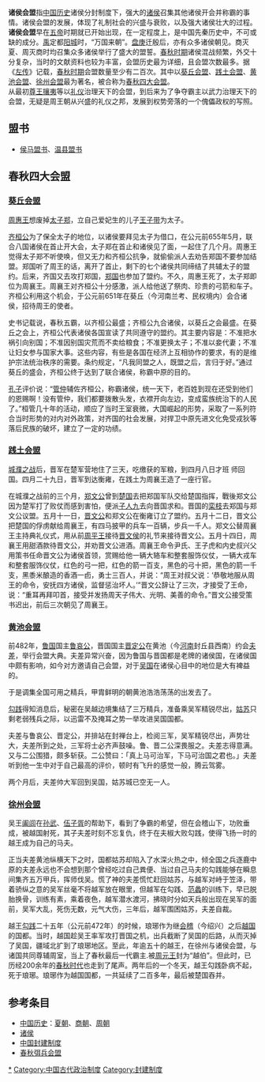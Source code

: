 {{cleanup-verify|time=2011-02-28}}

'''诸侯会盟'''指[[中国历史|中国历史]]诸侯分封制度下，强大的[[诸侯|诸侯]]召集其他诸侯开会并称霸的事情。诸侯会盟的发展，体现了礼制社会的兴盛与衰败，以及强大诸侯壮大的过程。<br />

'''诸侯会盟'''早在[[五帝|五帝]]时期就已开始出现，在一定程度上，是中国先秦历史中，不可或缺的成分。[[禹|禹]]定都[[阳城|阳城]]时，“万国来朝”。[[盘庚|盘庚]]迁殷后，亦有众多诸侯朝见。商灭夏、周灭商时均召集众多诸侯举行了盛大的盟誓。[[春秋时期|春秋时期]]诸侯混战频繁，外交十分复杂，当时的文献资料也较为丰富，会盟历史最为详细，且会盟次数最多。据《[[左传|左传]]》记载，[[春秋时期|春秋时期]]会盟数量至少有二百次。其中以[[葵丘会盟|葵丘会盟]]、[[践土会盟|践土会盟]]、[[黄池会盟|黄池会盟]]、[[徐州会盟|徐州会盟]]最为著名，被合称为[[春秋四大会盟|春秋四大会盟]]。<br />

从最初[[尊王攘夷|尊王攘夷]]等以[[礼仪|礼仪]]治理天下的会盟，到后来为了争夺霸主以武力治理天下的会盟，无疑是周王朝从兴盛的礼仪之邦，发展到权势旁落的一个傀儡政权的写照。<br />

==盟书==
*[[侯马盟书|侯马盟书]]、[[温县盟书|温县盟书]]

==春秋四大会盟==
===[[葵丘之会|葵丘会盟]]===
[[周惠王|周惠王]]想废掉[[周襄王|太子郑]]，立自己爱妃生的儿子[[王子带|王子带]]为太子。

[[齐桓公|齐桓公]]为了保全太子的地位，以诸侯要拜见太子为借口，在公元前655年5月，联合八国诸侯在首止开大会，太子郑在首止和诸侯见了面，一起住了几个月。周惠王觉得太子郑不听使唤，但又无力和齐桓公抗争，就偷偷派人去劝告郑国不要参加结盟。郑国听了周王的话，离开了首止，剩下的七个诸侯共同缔结了共辅太子的盟约。后来，齐国又去攻打郑国，[[郑国|郑国]]也参加了盟约。不久，周惠王死了，太子郑即位为周襄王。周襄王对齐桓公十分感激，派人给他送了祭肉、珍贵的弓箭和车子。齐桓公利用这个机会，于公元前651年在葵丘（今河南兰考、民权境内）会合诸侯，招待周王的使者。

史书记载说，春秋五霸，以齐桓公最盛；齐桓公九合诸侯，以葵丘之会最盛。在葵丘之会上，齐桓公代表诸侯各国宣读了共同遵守的盟约。其主要内容是：不准把水祸引向别国；不准因别国灾荒而不卖给粮食；不准更换太子；不准以妾代妻；不准让妇女参与国家大事。这些内容，有些是各国在经济上互相协作的要求，有的是维护宗法统治秩序的需要。条约规定，“凡我同盟之人，既盟之后，言归于好。”通过葵丘的盛会，齐桓公终于达到了联合诸侯，称霸中原的目的。  

[[孔子|孔子]]评价说：“[[管仲|管仲]]辅佐齐桓公，称霸诸侯，统一天下，老百姓到现在还受到他们的恩赐啊！没有管仲，我们都要拨散头发，衣襟开向左边，变成蛮族统治下的人民了。”桓管几十年的活动，顺应了当时王室衰微，大国崛起的形势，采取了一系列符合当时形势的对内对外政策，对齐国的社会发展，对捍卫中原先进文化免受戎狄等落后民族的破坏，建立了一定的功绩。

===[[践土之盟|践土会盟]]===
[[城濮之战|城濮之战]]后，晋军在楚军营地住了三天，吃缴获的军粮，到四月八日才班 师回国。四月二十九日，晋军到达衡雍，在践土为周襄王造了一座行官。

在城濮之战前的三个月，[[郑文公|郑文公]]曾到[[楚国|楚国]]去把郑国军队交给楚国指挥，戰後郑文公因为楚军打了败仗而感到害怕，便派[[子人九|子人九]]去向晋国求和。晋国的[[栾枝|栾枝]]去郑国与郑文公议盟。五月十一日，[[晋文公|晋文公]]和郑文公在衡雍订立了盟约。五月十二日，晋文公把楚国的俘虏献给周襄王，有四马披甲的兵车一百辆，步兵一千人。郑文公替周襄王主持典礼仪式，用从前[[周平王|周平王]]接待[[晋文侯|晋文侯]]的礼节来接待晋文公。五月十四日，周襄王用甜酒款待晋文公，并劝晋文公进酒。周襄王命令尹氏、王子虎和内史叔兴父用策书任命晋文公为诸侯首领，赏赐给他一辆大辂车和整套服饰仪仗，一辆大戎车和整套服饰仪仗，红色的弓一把，红色的箭一百支，黑色的弓十把，黑色的箭一千支，黑黍米酿造的香酒一卣，勇士三百人，并说：“周王对叔父说：‘恭敬地服从周王的命令，安抚四方诸侯，监督惩治坏人。’”晋文公辞让了三次，才接受了王命，说：“重耳再拜叩首，接受并发扬周天子伟大、光明、美善的命令。”晋文公接受策书迟出，前后三次朝见了周襄王。

===[[黄池会盟|黄池会盟]]===
前482年，[[鲁国|鲁国]]国主[[鲁哀公|鲁哀公]]，晋国国主[[晋定公|晋定公]]在黄池（今[[河南|河南]]封丘县西南）约会[[夫差|夫差]]，举行会盟大典。夫差异常兴奋，因为鲁国与晋国都是老牌的诸侯国，在诸侯国中颇有影响，如今对方邀请自己会盟，对于[[吴国|吴国]]在诸侯心目中的地位是大有裨益的。 

于是调集全国可用之精兵，甲胄鲜明的朝黄池浩浩荡荡的出发去了。 

[[勾践|勾践]]得知消息后，秘密在吴越边境集结了三万精兵，准备乘吴军精锐尽出，[[姑苏|姑苏]]只剩老弱残兵之际，以迅雷不及掩耳之势一举攻进吴国国都。 

夫差与鲁哀公、晋定公，并排站在封禅台上，检阅三军，吴军精锐尽出，声势壮大，夫差所到之处，三军将士必齐声鼓噪。鲁、晋二公深畏服之。夫差志得意满。又与二公围猎，颇多斩获。二公赞曰：「真上马可治军，下马可治国之君也。」夫差听到他一生中对于自己最高的评价，顿时有飞升的感觉一般，腾云驾雾。 

两个月后，夫差帅大军回到吴国，姑苏城已空无一人。

===[[徐州会盟|徐州会盟]]===
吴王[[阖闾|阖闾]]在[[孙武|孙武]]、[[伍子胥|伍子胥]]的帮助下，看到了争霸的希望，但在会稽山下，功败垂成，被越国射死，其子夫差时刻不忘复仇，终于在夫椒大败勾践，使得飞扬一时的越王成为自己的马夫。

正当夫差黄池纵横天下之时，国都姑苏却陷入了水深火热之中，倾全国之兵逐鹿中原的夫差永远也不会想到那个曾经吃过自己粪便、当过自己马夫的勾践能够在瞬息间集齐五万甲兵，挥师伐吴。慌了神的夫差慌忙赶回姑苏，与越军对峙于笠泽，带着骄纵之意的吴军丝毫不将越军放在眼里，但越军在勾践、[[范蠡|范蠡]]的训练下，早已脱胎换骨，训练有素，乘着夜色，越军潜水渡河，拂晓时分如天兵般出现在吴军的面前，吴军大乱，死伤无数，元气大伤，三年后，越军围困姑苏，夫差自裁。

越王[[勾践|勾践]]二十五年（公元前472年）的时候，琅琊作为继[[会稽|会稽]]（今绍兴）之后[[越国|越国]]的国都。当时，越国趁吴王率军攻打晋国之机，出兵截断了吴国的后路，从而灭掉了吴国，疆域北扩到了琅琊地区。至此，年逾五十的越王，在徐州与诸侯会盟，与诸国共同尊辅周室，当上了春秋最后一代霸主.被[[周元王|周元王]]封为“越伯”。但此时，已历经200余年的[[春秋时代|春秋时代]]也走到了尾声。两年后的一个冬天，越王勾践卧病不起，死于琅琊。琅琊作为越国国都，一共延续了二百多年，最后被楚国吞并。

==参考条目==
* [[中国历史|中国历史]]：[[夏朝|夏朝]]、[[商朝|商朝]]、[[周朝|周朝]]
* [[诸侯|诸侯]]
* [[中国封建制度|中国封建制度]]
* [[春秋弭兵会盟|春秋弭兵会盟]]

[[Category:诸侯会盟|*]]
[[Category:中国古代政治制度|Category:中国古代政治制度]]
[[Category:封建制度|Category:封建制度]]
